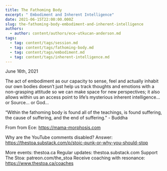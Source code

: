```yaml
---
title: The Fathoming Body
excerpt: " Embodiment and Inherent Intelligence"
date: 2021-06-15T22:00:00.000Z
slug: the-fathoming-body-embodiment-and-inherent-intelligence
authors:
  - author: content/authors/ece-utkucan-anderson.md
tags:
  - tag: content/tags/session.md
  - tag: content/tags/fathoming-body.md
  - tag: content/tags/embodiment.md
  - tag: content/tags/inherent-intelligence.md
---
```


June 16th, 2021

The act of embodiment as our capacity to sense, feel and actually inhabit our own bodies doesn’t just help us track thoughts and emotions with a non-grasping attitude so we can make space for new perspectives; it also allows within us an access point to life’s mysterious inherent intelligence... or Source... or God... 

“Within the fathoming body is found all of the teachings, is found suffering, the cause of suffering, and the end of suffering.” - Buddha

From from Ece: https://mama-morphosis.com

Why are the YouTube comments disabled? Answer: https://thestoa.substack.com/p/stoic-punk-or-why-you-should-stop

More events: thestoa.ca
Regular updates: thestoa.substack.com
Support The Stoa: patreon.com/the_stoa
Receive coaching with resonance: https://www.thestoa.ca/coaches
